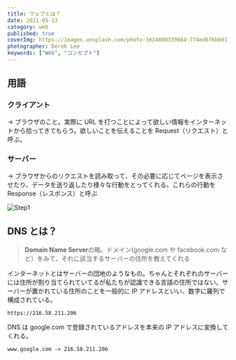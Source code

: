```yaml
---
title: ウェブとは？
date: 2021-05-13
category: web
published: true
coverImg: https://images.unsplash.com/photo-1624800339984-774ed6f6b691?ixid=MnwxMjA3fDB8MHxwaG90by1wYWdlfHx8fGVufDB8fHx8&ixlib=rb-1.2.1&auto=format&fit=crop&w=1050&q=80
photographer: Derek Lee
keywords: ["Web", "コンセプト"]
---
```


## 用語

### クライアント

→ ブラウザのこと。実際に URL を打つことによって欲しい情報をインターネットから拾ってきてもらう。欲しいことを伝えることを Request（リクエスト）と呼ぶ。

### サーバー

→ ブラウザからのリクエストを読み取って、その必要に応じてページを表示させたり、データを送り返したり様々な行動をとってくれる。これらの行動を Response（レスポンス）と呼ぶ

![Step1](https://kocoblo-static.s3.amazonaws.com/web/concept/step1.png)

## DNS とは？

> **Domain Name Server**の略。ドメイン(google.com や facebook.com など）をみて、それに該当するサーバーの住所を教えてくれる

インターネットとはサーバーの団地のようなもの。ちゃんとそれぞれのサーバーには住所が割り当てられていてるが私たちが認識できる言語の住所ではない。サーバーが置かれている住所のことを一般的に IP アドレスといい、数字に羅列で構成されている。

```
https://216.58.211.206
```

DNS は google.com で登録されているアドレスを本来の IP アドレスに変換してくれる。

```
www.google.com -> 216.58.211.206
```
